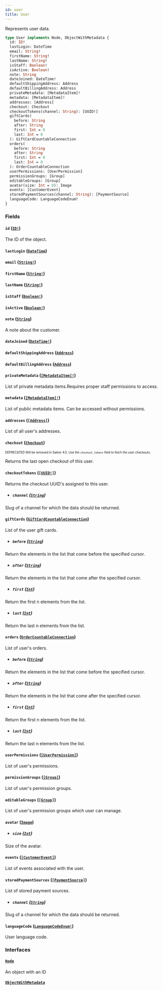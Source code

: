 ```yaml
---
id: user
title: User
---
```


Represents user data.

```graphql
type User implements Node, ObjectWithMetadata {
  id: ID!
  lastLogin: DateTime
  email: String!
  firstName: String!
  lastName: String!
  isStaff: Boolean!
  isActive: Boolean!
  note: String
  dateJoined: DateTime!
  defaultShippingAddress: Address
  defaultBillingAddress: Address
  privateMetadata: [MetadataItem]!
  metadata: [MetadataItem]!
  addresses: [Address]
  checkout: Checkout
  checkoutTokens(channel: String): [UUID!]
  giftCards(
    before: String
    after: String
    first: Int = 0
    last: Int = 0
  ): GiftCardCountableConnection
  orders(
    before: String
    after: String
    first: Int = 0
    last: Int = 0
  ): OrderCountableConnection
  userPermissions: [UserPermission]
  permissionGroups: [Group]
  editableGroups: [Group]
  avatar(size: Int = 0): Image
  events: [CustomerEvent]
  storedPaymentSources(channel: String): [PaymentSource]
  languageCode: LanguageCodeEnum!
}
```

### Fields

#### `id` ([`ID!`](/developer/api-reference/scalars/id.mdx))

The ID of the object.

#### `lastLogin` ([`DateTime`](/developer/api-reference/scalars/date-time.mdx))

#### `email` ([`String!`](/developer/api-reference/scalars/string.mdx))

#### `firstName` ([`String!`](/developer/api-reference/scalars/string.mdx))

#### `lastName` ([`String!`](/developer/api-reference/scalars/string.mdx))

#### `isStaff` ([`Boolean!`](/developer/api-reference/scalars/boolean.mdx))

#### `isActive` ([`Boolean!`](/developer/api-reference/scalars/boolean.mdx))

#### `note` ([`String`](/developer/api-reference/scalars/string.mdx))

A note about the customer.

#### `dateJoined` ([`DateTime!`](/developer/api-reference/scalars/date-time.mdx))

#### `defaultShippingAddress` ([`Address`](/developer/api-reference/objects/address.mdx))

#### `defaultBillingAddress` ([`Address`](/developer/api-reference/objects/address.mdx))

#### `privateMetadata` ([`[MetadataItem]!`](/developer/api-reference/objects/metadata-item.mdx))

List of private metadata items.Requires proper staff permissions to access.

#### `metadata` ([`[MetadataItem]!`](/developer/api-reference/objects/metadata-item.mdx))

List of public metadata items. Can be accessed without permissions.

#### `addresses` ([`[Address]`](/developer/api-reference/objects/address.mdx))

List of all user's addresses.

#### `checkout` ([`Checkout`](/developer/api-reference/objects/checkout.mdx))

<sub><sup><span className="deprecatedTag">DEPRECATED</span> Will be removed in Saleor 4.0. Use the `checkout_tokens` field to fetch the user checkouts.</sup></sub>

Returns the last open checkout of this user.

#### `checkoutTokens` ([`[UUID!]`](/developer/api-reference/scalars/uuid.mdx))

Returns the checkout UUID's assigned to this user.

- ##### `channel` ([`String`](/developer/api-reference/scalars/string.mdx))

Slug of a channel for which the data should be returned.

#### `giftCards` ([`GiftCardCountableConnection`](/developer/api-reference/objects/gift-card-countable-connection.mdx))

List of the user gift cards.

- ##### `before` ([`String`](/developer/api-reference/scalars/string.mdx))

Return the elements in the list that come before the specified cursor.

- ##### `after` ([`String`](/developer/api-reference/scalars/string.mdx))

Return the elements in the list that come after the specified cursor.

- ##### `first` ([`Int`](/developer/api-reference/scalars/int.mdx))

Return the first n elements from the list.

- ##### `last` ([`Int`](/developer/api-reference/scalars/int.mdx))

Return the last n elements from the list.

#### `orders` ([`OrderCountableConnection`](/developer/api-reference/objects/order-countable-connection.mdx))

List of user's orders.

- ##### `before` ([`String`](/developer/api-reference/scalars/string.mdx))

Return the elements in the list that come before the specified cursor.

- ##### `after` ([`String`](/developer/api-reference/scalars/string.mdx))

Return the elements in the list that come after the specified cursor.

- ##### `first` ([`Int`](/developer/api-reference/scalars/int.mdx))

Return the first n elements from the list.

- ##### `last` ([`Int`](/developer/api-reference/scalars/int.mdx))

Return the last n elements from the list.

#### `userPermissions` ([`[UserPermission]`](/developer/api-reference/objects/user-permission.mdx))

List of user's permissions.

#### `permissionGroups` ([`[Group]`](/developer/api-reference/objects/group.mdx))

List of user's permission groups.

#### `editableGroups` ([`[Group]`](/developer/api-reference/objects/group.mdx))

List of user's permission groups which user can manage.

#### `avatar` ([`Image`](/developer/api-reference/objects/image.mdx))

- ##### `size` ([`Int`](/developer/api-reference/scalars/int.mdx))

Size of the avatar.

#### `events` ([`[CustomerEvent]`](/developer/api-reference/objects/customer-event.mdx))

List of events associated with the user.

#### `storedPaymentSources` ([`[PaymentSource]`](/developer/api-reference/objects/payment-source.mdx))

List of stored payment sources.

- ##### `channel` ([`String`](/developer/api-reference/scalars/string.mdx))

Slug of a channel for which the data should be returned.

#### `languageCode` ([`LanguageCodeEnum!`](/developer/api-reference/enums/language-code-enum.mdx))

User language code.

### Interfaces

#### [`Node`](/developer/api-reference/interfaces/node.mdx)

An object with an ID

#### [`ObjectWithMetadata`](/developer/api-reference/interfaces/object-with-metadata.mdx)
